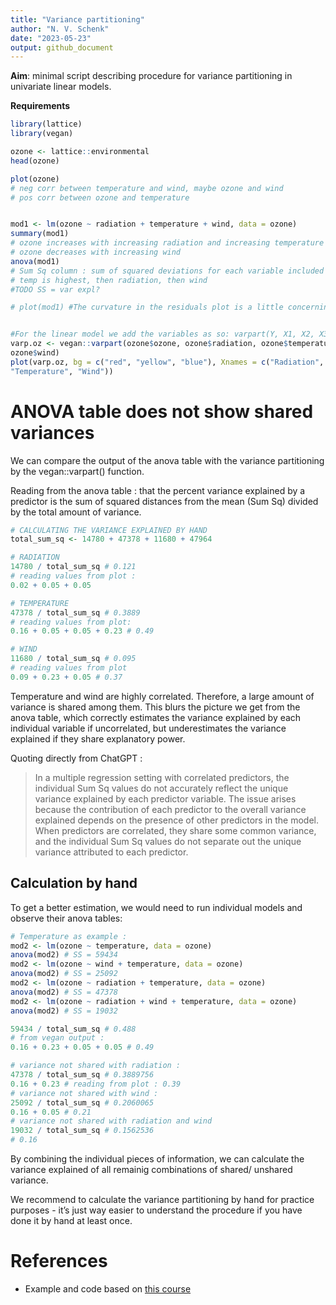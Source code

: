```yaml
---
title: "Variance partitioning"
author: "N. V. Schenk"
date: "2023-05-23"
output: github_document
---
```


**Aim**: minimal script describing procedure for variance partitioning in univariate linear models.

**Requirements**
```r
library(lattice)
library(vegan)
```


```r
ozone <- lattice::environmental
head(ozone)

plot(ozone)
# neg corr between temperature and wind, maybe ozone and wind
# pos corr between ozone and temperature


mod1 <- lm(ozone ~ radiation + temperature + wind, data = ozone)
summary(mod1)
# ozone increases with increasing radiation and increasing temperature
# ozone decreases with increasing wind
anova(mod1)
# Sum Sq column : sum of squared deviations for each variable included in model
# temp is highest, then radiation, then wind
#TODO SS = var expl?

# plot(mod1) #The curvature in the residuals plot is a little concerning, but let's proceed


#For the linear model we add the variables as so: varpart(Y, X1, X2, X3)
varp.oz <- vegan::varpart(ozone$ozone, ozone$radiation, ozone$temperature,
ozone$wind)
plot(varp.oz, bg = c("red", "yellow", "blue"), Xnames = c("Radiation",
"Temperature", "Wind"))
```


# ANOVA table does not show shared variances

We can compare the output of the anova table with the variance partitioning by the vegan::varpart() function. 

Reading from the anova table : that the percent variance explained by a predictor is the sum of squared distances from the mean (Sum Sq) divided by the total amount of variance.
```r
# CALCULATING THE VARIANCE EXPLAINED BY HAND
total_sum_sq <- 14780 + 47378 + 11680 + 47964

# RADIATION
14780 / total_sum_sq # 0.121
# reading values from plot : 
0.02 + 0.05 + 0.05

# TEMPERATURE
47378 / total_sum_sq # 0.3889
# reading values from plot: 
0.16 + 0.05 + 0.05 + 0.23 # 0.49

# WIND
11680 / total_sum_sq # 0.095
# reading values from plot
0.09 + 0.23 + 0.05 # 0.37
```

Temperature and wind are highly correlated. Therefore, a large amount of variance is shared among them. This blurs the picture we get from the anova table, which correctly estimates the  variance explained by each individual variable if uncorrelated, but underestimates the variance explained if they share explanatory power.

Quoting directly from ChatGPT : 

> In a multiple regression setting with correlated predictors, the individual Sum Sq values do not accurately reflect the unique variance explained by each predictor variable. The issue arises because the contribution of each predictor to the overall variance explained depends on the presence of other predictors in the model. When predictors are correlated, they share some common variance, and the individual Sum Sq values do not separate out the unique variance attributed to each predictor.


## Calculation by hand

To get a better estimation, we would need to run individual models and observe their anova tables: 
```r
# Temperature as example : 
mod2 <- lm(ozone ~ temperature, data = ozone)
anova(mod2) # SS = 59434
mod2 <- lm(ozone ~ wind + temperature, data = ozone)
anova(mod2) # SS = 25092
mod2 <- lm(ozone ~ radiation + temperature, data = ozone)
anova(mod2) # SS = 47378
mod2 <- lm(ozone ~ radiation + wind + temperature, data = ozone)
anova(mod2) # SS = 19032

59434 / total_sum_sq # 0.488
# from vegan output : 
0.16 + 0.23 + 0.05 + 0.05 # 0.49

# variance not shared with radiation : 
47378 / total_sum_sq # 0.3889756
0.16 + 0.23 # reading from plot : 0.39
# variance not shared with wind : 
25092 / total_sum_sq # 0.2060065
0.16 + 0.05 # 0.21
# variance not shared with radiation and wind
19032 / total_sum_sq # 0.1562536
# 0.16

```
By combining the individual pieces of information, we can calculate the variance explained of all remainig combinations of shared/ unshared variance.

We recommend to calculate the variance partitioning by hand for practice purposes - it's just way easier to understand the procedure if you have done it by hand at least once.


# References
- Example and code based on [this course](https://sites.ualberta.ca/~ahamann/teaching/renr690/labs/Lab9e.pdf)

